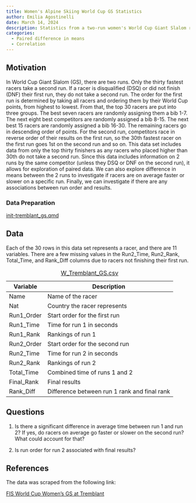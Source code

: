 ```yaml
---
title: Women's Alpine Skiing World Cup GS Statistics
author: Emilia Agostinelli
date: March 14, 2024
description: Statistics from a two-run women's World Cup Giant Slalom race at Mont-Tremblant
categories:
  - Paired difference in means
  - Correlation
---
```


## Motivation

In World Cup Giant Slalom (GS), there are two runs. Only the thirty fastest racers take a second run. If a racer is disqualified (DSQ) or did not finish (DNF) their first run, they do not take a second run. The order for the first run is determined by taking all racers and ordering them by their World Cup points, from highest to lowest. From that, the top 30 racers are put into three groups. The best seven racers are randomly assigning them a bib 1-7. The next eight best competitors are randomly assigned a bib 8-15. The next best 15 racers are randomly assigned a bib 16-30. The remaining racers go in descending order of points. For the second run, competitors race in reverse order of their results on the first run, so the 30th fastest racer on the first run goes 1st on the second run and so on. This data set includes data from only the top thirty finishers as any racers who placed higher than 30th do not take a second run. Since this data includes information on 2 runs by the same competitor (unless they DSQ or DNF on the second run), it allows for exploration of paired data. We can also explore difference in means between the 2 runs to investigate if racers are on average faster or slower on a specific run. Finally, we can investigate if there are any associations between run order and results.

### Data Preparation

[init-tremblant_gs.qmd](../_prep/Womens_Tremblant_GS/init-womens_tremblant_gs.qmd)

## Data

Each of the 30 rows in this data set represents a racer, and there are 11 variables. There are a few missing values in the Run2_Time, Run2_Rank, Total_Time, and Rank_Diff columns due to racers not finishing their first run.

| Variable   | Description                                  |
|------------|----------------------------------------------|
| Name       | Name of the racer                            |
| Nat        | Country the racer represents                 |
| Run1_Order | Start order for the first run                |
| Run1_Time  | Time for run 1 in seconds                    |
| Run1_Rank  | Rankings of run 1                            |
| Run2_Order | Start order for the second run               |
| Run2_Time  | Time for run 2 in seconds                    |
| Run2_Rank  | Rankings of run 2                            |
| Total_Time | Combined time of runs 1 and 2                |
| Final_Rank | Final results                                |
| Rank_Diff  | Difference between run 1 rank and final rank |

: [W_Tremblant_GS.csv](../data/W_Tremblant_GS.csv)

## Questions

1.  Is there a significant difference in average time between run 1 and run 2? If yes, do racers on average go faster or slower on the second run? What could account for that?

2.  Is run order for run 2 associated with final results?

## References

The data was scraped from the following link:

[FIS World Cup Women's GS at Tremblant](https://live.fis-ski.com/lv-al5009.htm#/follow "FIS World Cup Women's GS at Tremblant")
